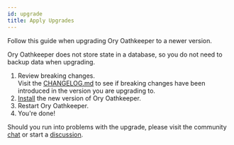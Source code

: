 ```yaml
---
id: upgrade
title: Apply Upgrades
---
```


Follow this guide when upgrading Ory Oathkeeper to a newer version.

Ory Oathkeeper does not store state in a database, so you do not need to backup
data when upgrading.

1. Review breaking changes.  
   Visit the
   [CHANGELOG.md](https://github.com/ory/oathkeeper/blob/master/CHANGELOG.md) to
   see if breaking changes have been introduced in the version you are upgrading
   to.
1. [Install](../install.md) the new version of Ory Oathkeeper.
1. Restart Ory Oathkeeper.
1. You're done!

Should you run into problems with the upgrade, please visit the community
[chat](https://slack.ory.sh/) or start a
[discussion](https://github.com/ory/oathkeeper/discussions).
